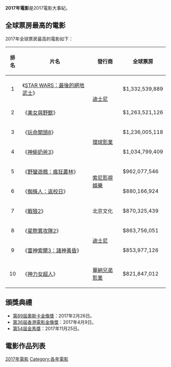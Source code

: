 {{Year_nav_topic6|2017|電影}}


'''2017年電影'''是2017電影大事紀。

== 全球票房最高的電影 ==
{{see also|電影票房冠軍列表索引#2017}}
2017年全球票房最高的電影如下：

{| class="wikitable sortable" style="margin:auto; margin:auto;"
|-
! 排名!! 片名 !! 發行商 !! 全球票房
|-
! style="text-align:center;"| 1
| 《[[STAR_WARS：最後的絕地武士|STAR WARS：最後的絕地武士]]》
| rowspan="2"| [[華特迪士尼工作室電影|迪士尼]]
| $1,332,539,889
|-
! style="text-align:center;"| 2
| 《[[美女與野獸_(2017年電影)|美女與野獸]]》
| $1,263,521,126
|-
! style="text-align:center;"| 3
| 《[[玩命關頭8|玩命關頭8]]》
| rowspan="2"| [[環球影業|環球影業]]
| $1,236,005,118
|-
! style="text-align:center;"| 4
| 《[[神偷奶爸3|神偷奶爸3]]》
| $1,034,799,409
|-
! style="text-align:center;"| 5
| 《[[野蠻遊戲：瘋狂叢林|野蠻遊戲：瘋狂叢林]]》
| rowspan="2"| [[索尼影視娛樂|索尼影視娛樂]]
| $962,077,546
|-
! style="text-align:center;"| 6
| 《[[蜘蛛人：返校日|蜘蛛人：返校日]]》
| $880,166,924
|-
! style="text-align:center;"| 7
| 《[[戰狼2|戰狼2]]》
| 北京文化
| $870,325,439
|-
! style="text-align:center;"| 8
| 《[[星際異攻隊2|星際異攻隊2]]》
| rowspan="2"| [[華特迪士尼工作室電影|迪士尼]]
| $863,756,051
|-
! style="text-align:center;"| 9
| 《[[雷神索爾3：諸神黃昏|雷神索爾3：諸神黃昏]]》
| $853,977,126
|-
! style="text-align:center;"| 10
| 《[[神力女超人_(2017年電影)|神力女超人]]》
| [[華納兄弟影業|華納兄弟影業]]
| $821,847,012
|}

==頒獎典禮==
*[[第89屆奧斯卡金像獎|第89屆奧斯卡金像獎]]：2017年2月26日。
*[[第36屆香港電影金像獎|第36屆香港電影金像獎]]：2017年4月9日。
*[[第54屆金馬獎|第54屆金馬獎]]：2017年11月25日。

== 電影作品列表 ==
{{maincat|2017年各國或各語言電影作品列表}}

[[Category:2017年電影|]]
[[Category:各年電影|Category:各年電影]]